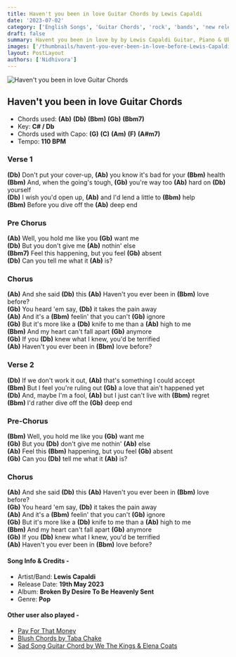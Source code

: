 ```yaml
---
title: Haven't you been in love Guitar Chords by Lewis Capaldi
date: '2023-07-02'
category: ['English Songs', 'Guitar Chords', 'rock', 'bands', 'new released']
draft: false
summary: Havent you been in love by by Lewis Capaldi Guitar, Piano & Ukulele Chords, Chords used - (Ab) (Db) (Bbm) (Gb) (Bbm7), Key - C# Major.
images: ['/thumbnails/havent-you-ever-been-in-love-before-Lewis-Capaldi.jpg']
layout: PostLayout
authors: ['Nidhivora']
---
```


![Haven't you been in love Guitar Chords](/thumbnails/havent-you-ever-been-in-love-before-Lewis-Capaldi.jpg)

## Haven't you been in love Guitar Chords

- Chords used: **(Ab)** **(Db)** **(Bbm)** **(Gb)** **(Bbm7)**
- Key: **C# / Db**
- Chords used with Capo: **(G)** **(C)** **(Am)** **(F)** **(A#m7)**
- Tempo: **110 BPM**

### Verse 1

**(Db)** Don't put your cover-up, **(Ab)** you know it's bad for your **(Bbm)** health\
**(Bbm)** And, when the going's tough, **(Gb)** you're way too **(Ab)** hard on **(Db)** yourself\
**(Db)** I wish you'd open up, **(Ab)** and I'd lend a little to **(Bbm)** help\
**(Bbm)** Before you dive off the **(Ab)** deep end

### Pre Chorus

**(Ab)** Well, you hold me like you **(Gb)** want me\
**(Db)** But you don't give me **(Ab)** nothin' else\
**(Bbm7)** Feel this happening, but you feel **(Gb)** absent\
**(Db)** Can you tell me what it **(Ab)** is?

### Chorus

**(Ab)** And she said **(Db)** this
**(Ab)** Haven't you ever been in **(Bbm)** love before?\
**(Gb)** You heard 'em say, **(Db)** it takes the pain away\
**(Ab)** And it's a **(Bbm)** feelin' that you can't **(Gb)** ignore\
**(Gb)** But it's more like a **(Db)** knife to me than a **(Ab)** high to me\
**(Bbm)** And my heart can't fall apart **(Gb)** anymore\
**(Gb)** If you **(Db)** knew what I knew, you'd be terrified\
**(Ab)** Haven't you ever been in **(Bbm)** love before?

### Verse 2

**(Db)** If we don't work it out, **(Ab)** that's something I could accept\
**(Bbm)** But I feel you're ruling out **(Gb)** a love that ain't happened yet\
**(Db)** And, maybe I'm a fool, **(Ab)** but I just can't live with **(Bbm)** regret\
**(Bbm)** I'd rather dive off the **(Gb)** deep end

### Pre-Chorus

**(Bbm)** Well, you hold me like you **(Gb)** want me\
**(Gb)** But you **(Db)** don't give me nothin' **(Ab)** else\
**(Ab)** Feel this **(Bbm)** happening, but you feel **(Gb)** absent\
**(Gb)** Can you **(Db)** tell me what it **(Ab)** is?

### Chorus

**(Ab)** And she said **(Db)** this
**(Ab)** Haven't you ever been in **(Bbm)** love before?\
**(Gb)** You heard 'em say, **(Db)** it takes the pain away\
**(Ab)** And it's a **(Bbm)** feelin' that you can't **(Gb)** ignore\
**(Gb)** But it's more like a **(Db)** knife to me than a **(Ab)** high to me\
**(Bbm)** And my heart can't fall apart **(Gb)** anymore\
**(Gb)** If you **(Db)** knew what I knew, you'd be terrified\
**(Ab)** Haven't you ever been in **(Bbm)** love before?

#### Song Info & Credits -

- Artist/Band: **Lewis Capaldi**
- Release Date: **19th May 2023**
- Album: **Broken By Desire To Be Heavenly Sent**
- Genre: **Pop**

#### Other user also played -

- [Pay For That Money](https://www.chordsco.com/chords/pay-for-that-money-chords-by-the-defibulators-coffeezilla-outro-song)
- [Blush Chords by Taba Chake](https://www.chordsco.com/chords/blush-guitar-chords-by-taba-chake)
- [Sad Song Guitar Chord by We The Kings & Elena Coats](https://www.chordsco.com/chords/sad-song-guitar-chord-by-we-the-kings-elena-coats)
